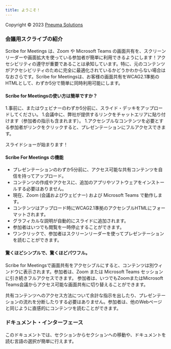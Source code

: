 ```yaml
---
title: ようこそ！
---
```



Copyright © 2023 [Pneuma Solutions](https://www.pneumasolutions.com)  
### 会議用スクライブの紹介

Scribe for Meetings は、Zoom や Microsoft Teams の画面共有を、スクリーンリーダーや画面拡大を使っている参加者が簡単に利用できるようにします！アクセシビリティの遵守が重要であることは承知しています。特に、元のコンテンツがアクセシビリティのために完全に最適化されているかどうかわからない場合はなおさらです。Scribe for Meetingsは、お客様の画面共有をWCAG2.1準拠のHTMLとして、わずか5分で簡単に同時利用可能にします。

#### Scribe for Meetingsの使い方は簡単ですか？

1.事前に、またはウェビナーのわずか5分前に、スライド・デッキをアップロードしてください。
1.会議中に、弊社が提供するリンクをチャットエリアに貼り付けます（参加者の指示も含まれます）。
1.アクセシブルなコンテンツを必要とする参加者がリンクをクリックすると、プレゼンテーションにフルアクセスできます。

スライドショーが始まります！

#### Scribe For Meetings の機能

* プレゼンテーションのわずか5分前に、アクセス可能な共有コンテンツを自信を持ってアップロード。
* コンテンツの作成やアクセスに、追加のアプリやソフトウェアをインストールする必要はありません。
* 現在、Zoom (会議およびウェビナー) および Microsoft Teams で動作します。
* コンテンツはアップロード時にWCAG2.1準拠のアクセシブルHTMLにフォーマットされます。
* グラフィカルな説明が自動的にスライドに追加されます。
* 参加者はいつでも閲覧を一時停止することができます。
* ワンクリックで、参加者はスクリーンリーダーを使ってプレゼンテーションを読むことができます。

#### 驚くほどシンプルで、驚くほどパワフル。

Scribe for Meetingsで画面共有をアクセシブルにすると、コンテンツは別ウィンドウに表示されます。参加者は、Zoom または Microsoft Teams セッションに引き続きフルアクセスできます。
参加者は、いつでもZoomまたはMicrosoft Teams会議からアクセス可能な画面共有に切り替えることができます。

共有コンテンツへのアクセス方法について余計な指示を出したり、プレゼンテーションの流れを分断したりする必要はありません。参加者は、他のWebページと同じように直感的にコンテンツを読むことができます。

### ドキュメント・インターフェース

このドキュメントでは、セクションからセクションへの移動や、ドキュメントを読む言語の選択が簡単に行えます。